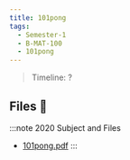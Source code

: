 ```yaml
---
title: 101pong
tags:
  - Semester-1
  - B-MAT-100
  - 101pong
---
```

> Timeline: ?


## Files 📂

:::note 2020 Subject and Files
- [101pong.pdf](https://github.com/Studio-17/Epitech-Subjects/raw/main/Semester-1/B-MAT-100/101pong/101pong.pdf)
:::
